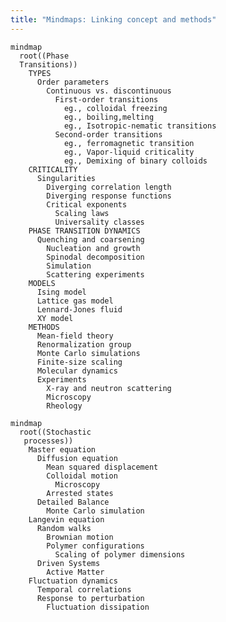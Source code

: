 ```yaml
---
title: "Mindmaps: Linking concept and methods"
---
```


```mermaid
mindmap
  root((Phase 
  Transitions))
    TYPES
      Order parameters
        Continuous vs. discontinuous
          First-order transitions            
            eg., colloidal freezing
            eg., boiling,melting
            eg., Isotropic-nematic transitions
          Second-order transitions
            eg., ferromagnetic transition
            eg., Vapor-liquid criticality
            eg., Demixing of binary colloids
    CRITICALITY
      Singularities
        Diverging correlation length
        Diverging response functions
        Critical exponents
          Scaling laws
          Universality classes   
    PHASE TRANSITION DYNAMICS
      Quenching and coarsening
        Nucleation and growth
        Spinodal decomposition
        Simulation
        Scattering experiments
    MODELS
      Ising model
      Lattice gas model
      Lennard-Jones fluid
      XY model
    METHODS
      Mean-field theory
      Renormalization group
      Monte Carlo simulations
      Finite-size scaling
      Molecular dynamics
      Experiments
        X-ray and neutron scattering
        Microscopy
        Rheology

```


```mermaid
mindmap
  root((Stochastic
   processes))
    Master equation
      Diffusion equation
        Mean squared displacement
        Colloidal motion
          Microscopy
        Arrested states
      Detailed Balance
        Monte Carlo simulation
    Langevin equation
      Random walks
        Brownian motion
        Polymer configurations
          Scaling of polymer dimensions
      Driven Systems
        Active Matter
    Fluctuation dynamics
      Temporal correlations
      Response to perturbation
        Fluctuation dissipation

```